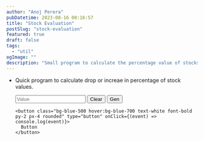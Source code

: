 ```yaml
---
author: "Anoj Perera"
pubDatetime: 2023-08-16 00:16:57
title: "Stock Evaluation"
postSlug: "stock-evaluation"
featured: true
draft: false
tags:
  - "util"
ogImage: ""
description: "Small program to calculate the percentage value of stocks."
---
```


- Quick program to calculate drop or increae in percentage of stock values.

  <form class="w-full max-w-sm">
  <div class="border-teal-500 flex items-center border-b py-2">
    <input
      class="bg-transparent text-gray-700 mr-3 w-full appearance-none border-none py-1 px-2 leading-tight focus:outline-none"
      type="number"
      step=".0001"
      placeholder="Value"
      aria-label="Stock Value"
    />
    <button
      class="bg-teal-500 hover:bg-teal-700 border-teal-500 hover:border-teal-700 text-white flex-shrink-0 rounded border-4 py-1 px-2 text-sm"
      type="cancel"
    >
      Clear
    </button>
    <button
      class="border-transparent text-teal-500 hover:text-teal-800 flex-shrink-0 rounded border-4 py-1 px-2 text-sm"
      type="submit"
    >
      Gen
    </button>

      <button class="bg-blue-500 hover:bg-blue-700 text-white font-bold py-2 px-4 rounded" type="button" onClick={(event) => console.log(event)}>
        Button
      </button>

    </div>
</form>
